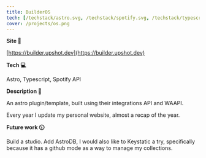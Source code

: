 ```yaml
---
title: BuilderOS
tech: [/techstack/astro.svg, /techstack/spotify.svg, /techstack/typescript.svg]
cover: /projects/os.png
---
```


**Site 🔗**

[https://builder.upshot.dev](https://builder.upshot.dev)

**Tech 💻**

Astro, Typescript, Spotify API

**Description 📖**

An astro plugin/template, built using their integrations API and WAAPI.

Every year I update my personal website, almost a recap of the year.

**Future work 🕥**

Build a studio. Add AstroDB, I would also like to Keystatic a try, specifically because it has a github mode as a way to manage my collections.
